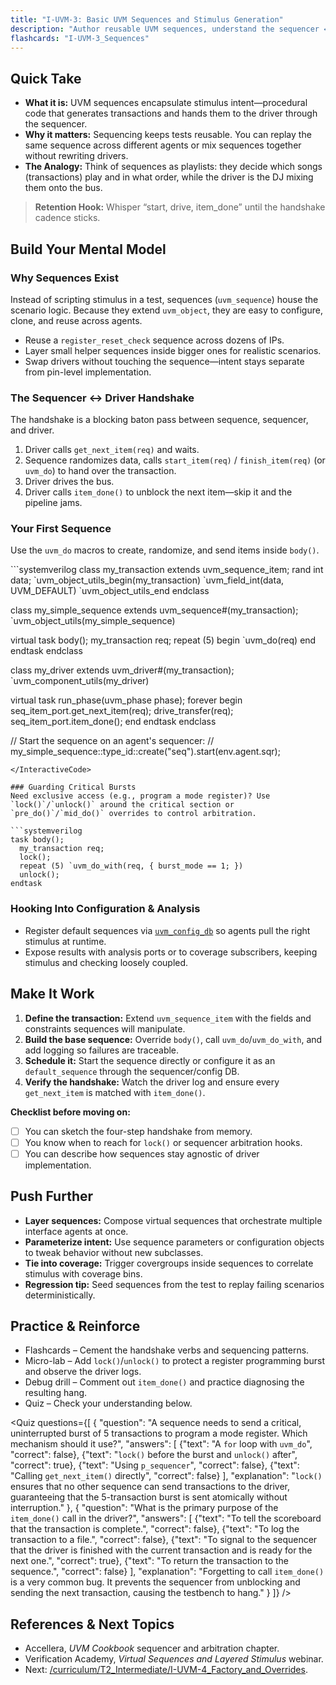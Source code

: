 ```yaml
---
title: "I-UVM-3: Basic UVM Sequences and Stimulus Generation"
description: "Author reusable UVM sequences, understand the sequencer ↔ driver handshake, and stitch stimulus into layered scenarios."
flashcards: "I-UVM-3_Sequences"
---
```



## Quick Take
- **What it is:** UVM sequences encapsulate stimulus intent—procedural code that generates transactions and hands them to the driver through the sequencer.
- **Why it matters:** Sequencing keeps tests reusable. You can replay the same sequence across different agents or mix sequences together without rewriting drivers.
- **The Analogy:** Think of sequences as playlists: they decide which songs (transactions) play and in what order, while the driver is the DJ mixing them onto the bus.

> **Retention Hook:** Whisper “start, drive, item_done” until the handshake cadence sticks.

## Build Your Mental Model
### Why Sequences Exist
Instead of scripting stimulus in a test, sequences (`uvm_sequence`) house the scenario logic. Because they extend `uvm_object`, they are easy to configure, clone, and reuse across agents.
- Reuse a `register_reset_check` sequence across dozens of IPs.
- Layer small helper sequences inside bigger ones for realistic scenarios.
- Swap drivers without touching the sequence—intent stays separate from pin-level implementation.

### The Sequencer ↔ Driver Handshake
The handshake is a blocking baton pass between sequence, sequencer, and driver.

<AnimatedUvmSequenceDriverHandshakeDiagram />

1. Driver calls `get_next_item(req)` and waits.
2. Sequence randomizes data, calls `start_item(req)` / `finish_item(req)` (or `uvm_do`) to hand over the transaction.
3. Driver drives the bus.
4. Driver calls `item_done()` to unblock the next item—skip it and the pipeline jams.

### Your First Sequence
Use the `uvm_do` macros to create, randomize, and send items inside `body()`.

<InteractiveCode>
```systemverilog
class my_transaction extends uvm_sequence_item;
  rand int data;
  `uvm_object_utils_begin(my_transaction)
    `uvm_field_int(data, UVM_DEFAULT)
  `uvm_object_utils_end
endclass

class my_simple_sequence extends uvm_sequence#(my_transaction);
  `uvm_object_utils(my_simple_sequence)

  virtual task body();
    my_transaction req;
    repeat (5) begin
      `uvm_do(req)
    end
  endtask
endclass

class my_driver extends uvm_driver#(my_transaction);
  `uvm_component_utils(my_driver)

  virtual task run_phase(uvm_phase phase);
    forever begin
      seq_item_port.get_next_item(req);
      drive_transfer(req);
      seq_item_port.item_done();
    end
  endtask
endclass

// Start the sequence on an agent's sequencer:
// my_simple_sequence::type_id::create("seq").start(env.agent.sqr);
```
</InteractiveCode>

### Guarding Critical Bursts
Need exclusive access (e.g., program a mode register)? Use `lock()`/`unlock()` around the critical section or `pre_do()`/`mid_do()` overrides to control arbitration.

```systemverilog
task body();
  my_transaction req;
  lock();
  repeat (5) `uvm_do_with(req, { burst_mode == 1; })
  unlock();
endtask
```

### Hooking Into Configuration & Analysis
- Register default sequences via [`uvm_config_db`](./uvm-config-db) so agents pull the right stimulus at runtime.
- Expose results with analysis ports or to coverage subscribers, keeping stimulus and checking loosely coupled.

## Make It Work
1. **Define the transaction:** Extend `uvm_sequence_item` with the fields and constraints sequences will manipulate.
2. **Build the base sequence:** Override `body()`, call `uvm_do`/`uvm_do_with`, and add logging so failures are traceable.
3. **Schedule it:** Start the sequence directly or configure it as an `default_sequence` through the sequencer/config DB.
4. **Verify the handshake:** Watch the driver log and ensure every `get_next_item` is matched with `item_done()`.

**Checklist before moving on:**
- [ ] You can sketch the four-step handshake from memory.
- [ ] You know when to reach for `lock()` or sequencer arbitration hooks.
- [ ] You can describe how sequences stay agnostic of driver implementation.

## Push Further
- **Layer sequences:** Compose virtual sequences that orchestrate multiple interface agents at once.
- **Parameterize intent:** Use sequence parameters or configuration objects to tweak behavior without new subclasses.
- **Tie into coverage:** Trigger covergroups inside sequences to correlate stimulus with coverage bins.
- **Regression tip:** Seed sequences from the test to replay failing scenarios deterministically.

## Practice & Reinforce
- Flashcards – Cement the handshake verbs and sequencing patterns.
- Micro-lab – Add `lock()`/`unlock()` to protect a register programming burst and observe the driver logs.
- Debug drill – Comment out `item_done()` and practice diagnosing the resulting hang.
- Quiz – Check your understanding below.

<Quiz questions={[
    {
      "question": "A sequence needs to send a critical, uninterrupted burst of 5 transactions to program a mode register. Which mechanism should it use?",
      "answers": [
        {"text": "A `for` loop with `uvm_do`", "correct": false},
        {"text": "`lock()` before the burst and `unlock()` after", "correct": true},
        {"text": "Using `p_sequencer`", "correct": false},
        {"text": "Calling `get_next_item()` directly", "correct": false}
      ],
      "explanation": "`lock()` ensures that no other sequence can send transactions to the driver, guaranteeing that the 5-transaction burst is sent atomically without interruption."
    },
    {
      "question": "What is the primary purpose of the `item_done()` call in the driver?",
      "answers": [
        {"text": "To tell the scoreboard that the transaction is complete.", "correct": false},
        {"text": "To log the transaction to a file.", "correct": false},
        {"text": "To signal to the sequencer that the driver is finished with the current transaction and is ready for the next one.", "correct": true},
        {"text": "To return the transaction to the sequence.", "correct": false}
      ],
      "explanation": "Forgetting to call `item_done()` is a very common bug. It prevents the sequencer from unblocking and sending the next transaction, causing the testbench to hang."
    }
  ]} />

## References & Next Topics
- Accellera, *UVM Cookbook* sequencer and arbitration chapter.
- Verification Academy, *Virtual Sequences and Layered Stimulus* webinar.
- Next: [/curriculum/T2_Intermediate/I-UVM-4_Factory_and_Overrides](../I-UVM-4_Factory_and_Overrides/index).
